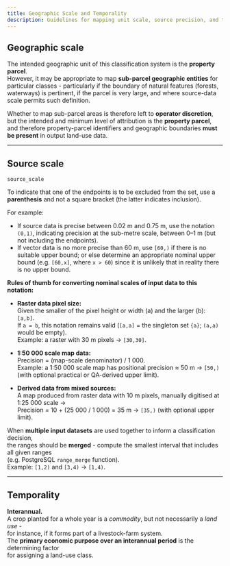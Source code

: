 ```yaml
---
title: Geographic Scale and Temporality
description: Guidelines for mapping unit scale, source precision, and temporal interpretation
---
```


## Geographic scale

The intended geographic unit of this classification system is the **property parcel**.  
However, it may be appropriate to map **sub-parcel geographic entities** for particular classes - particularly if the boundary of natural features (forests, waterways) is pertinent, if the parcel is very large, and where source-data scale permits such definition.

Whether to map sub-parcel areas is therefore left to **operator discretion**, but the intended and minimum level of attribution is the **property parcel**, and therefore property-parcel identifiers and geographic boundaries **must be present** in output land-use data.

---

## Source scale

`source_scale`

To indicate that one of the endpoints is to be excluded from the set, use a **parenthesis** and not a square bracket (the latter indicates inclusion).

For example:
- If source data is precise between 0.02 m and 0.75 m, use the notation `(0,1)`, indicating precision at the sub-metre scale, between 0–1 m (but not including the endpoints).  
- If vector data is no more precise than 60 m, use `[60,)` if there is no suitable upper bound; or else determine an appropriate nominal upper bound (e.g. `[60,x]`, where `x > 60`) since it is unlikely that in reality there is no upper bound.

**Rules of thumb for converting nominal scales of input data to this notation:**

- **Raster data pixel size:**  
  Given the smaller of the pixel height or width (a) and the larger (b): `[a,b]`.  
  If `a = b`, this notation remains valid (`[a,a]` = the singleton set `{a}`; `(a,a)` would be empty).  
  Example: a raster with 30 m pixels → `[30,30]`.

- **1:50 000 scale map data:**  
  Precision = (map-scale denominator) / 1 000.  
  Example: a 1:50 000 scale map has positional precision ≈ 50 m → `[50,)` (with optional practical or QA-derived upper limit).

- **Derived data from mixed sources:**  
  A map produced from raster data with 10 m pixels, manually digitised at 1:25 000 scale →  
  Precision = 10 + (25 000 / 1 000) = 35 m → `[35,)` (with optional upper limit).

When **multiple input datasets** are used together to inform a classification decision,  
the ranges should be **merged** - compute the smallest interval that includes all given ranges  
(e.g. PostgreSQL `range_merge` function).  
Example: `[1,2)` and `[3,4)` → `[1,4)`.

---

## Temporality

**Interannual.**  
A crop planted for a whole year is a *commodity*, but not necessarily a *land use* -  
for instance, if it forms part of a livestock-farm system.  
The **primary economic purpose over an interannual period** is the determining factor  
for assigning a land-use class.
